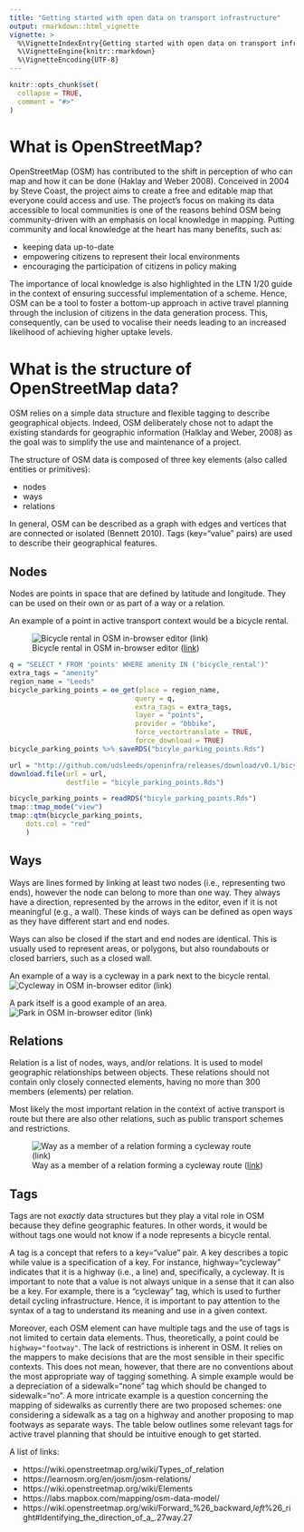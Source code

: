 ```yaml
---
title: "Getting started with open data on transport infrastructure"
output: rmarkdown::html_vignette
vignette: >
  %\VignetteIndexEntry{Getting started with open data on transport infrastructure}
  %\VignetteEngine{knitr::rmarkdown}
  %\VignetteEncoding{UTF-8}
---
```


```r
knitr::opts_chunk$set(
  collapse = TRUE,
  comment = "#>"
)
```

# What is OpenStreetMap?

OpenStreetMap (OSM) has contributed to the shift in perception of who can map and how it can be done (Haklay and Weber 2008). Conceived in 2004 by Steve Coast, the project aims to create a free and editable map that everyone could access and use. The project's focus on making its data accessible to local communities is one of the reasons behind OSM being community-driven with an emphasis on local knowledge in mapping. Putting community and local knowledge at the heart has many benefits, such as: 

- keeping data up-to-date
- empowering citizens to represent their local environments
- encouraging the participation of citizens in policy making

The importance of local knowledge is also highlighted in the LTN 1/20 guide in the context of ensuring successful implementation of a scheme. Hence, OSM can be a tool to foster a bottom-up approach in active travel planning through the inclusion of citizens in the data generation process. This, consequently, can be used to vocalise their needs leading to an increased likelihood of achieving higher uptake levels. 

# What is the structure of OpenStreetMap data?

OSM relies on a simple data structure and flexible tagging to describe geographical objects. Indeed, OSM deliberately chose not to adapt the existing standards for geographic information (Halklay and Weber, 2008) as the goal was to simplify the use and maintenance of a project. 

The structure of OSM data is composed of three key elements (also called entities or primitives):

- nodes 
- ways 
- relations 

In general, OSM can be described as a graph with edges and vertices that are connected or isolated (Bennett 2010). Tags (key="value" pairs) are used to describe their geographical features.

## Nodes

Nodes are points in space that are defined by latitude and longitude. They can be used on their own or as part of a way or a relation.

An example of a point in active transport context would be a bicycle rental.

![Bicycle rental in OSM in-browser editor ([link](https://www.openstreetmap.org/edit#map=19/53.75200/-1.55801))
](openinfra/figures/bicycle_rental_node_edited.jpg)
```r
q = "SELECT * FROM 'points' WHERE amenity IN ('bicycle_rental')"
extra_tags = "amenity"
region_name = "Leeds"
bicycle_parking_points = oe_get(place = region_name, 
                               query = q, 
                               extra_tags = extra_tags,
                               layer = "points",
                               provider = "bbbike",
                               force_vectortranslate = TRUE,
                               force_download = TRUE)
bicycle_parking_points %>% saveRDS("bicyle_parking_points.Rds")
```

```r
url = "http://github.com/udsleeds/openinfra/releases/download/v0.1/bicyle_parking_points.Rds"
download.file(url = url,
              destfile = "bicyle_parking_points.Rds")

bicycle_parking_points = readRDS("bicyle_parking_points.Rds")
tmap::tmap_mode("view")
tmap::qtm(bicycle_parking_points,
    dots.col = "red"
    )
```

## Ways

Ways are lines formed by linking at least two nodes (i.e., representing two ends), however the node can belong to more than one way. They always have a direction, represented by the arrows in the editor, even if it is not meaningful (e.g., a wall). These kinds of ways can be defined as open ways as they have different start and end nodes.

Ways can also be closed if the start and end nodes are identical. This is usually used to represent areas, or polygons, but also roundabouts or closed barriers, such as a closed wall. 

An example of a way is a cycleway in a park next to the bicycle rental.
![Cycleway in OSM in-browser editor ([link](https://www.openstreetmap.org/edit#map=17/53.75158/-1.55801))
](/openinfra/figures/way_cycleway_edited.jpg)

A park itself is a good example of an area.
![Park in OSM in-browser editor ([link](https://www.openstreetmap.org/edit#map=14/53.7587/-1.5471))
](/openinfra/figures/park_area_edited.jpg)

## Relations

Relation is a list of nodes, ways, and/or relations. It is used to model geographic relationships between objects. These relations should not contain only closely connected elements, having no more than 300 members (elements) per relation. 

Most likely the most important relation in the context of active transport is route but there are also other relations, such as public transport schemes and restrictions. 

![Way as a member of a relation forming a cycleway route ([link](https://www.openstreetmap.org/edit#map=16/53.7568/-1.5410))
](/openinfra/figures/cycleway_relation_edited.jpg)


## Tags

Tags are not *exactly* data structures but they play a vital role in OSM because they define geographic features. In other words, it would be without tags one would not know if a node represents a bicycle rental.

A tag is a concept that refers to a key="value" pair. A key describes a topic while value is a specification of a key. For instance, highway="cycleway" indicates that it is a highway (i.e., a line) and, specifically, a cycleway. It is important to note that a value is not always unique in a sense that it can also be a key. For example, there is a "cycleway" tag, which is used to further detail cycling infrastructure. Hence, it is important to pay attention to the syntax of a tag to understand its meaning and use in a given context.

Moreover, each OSM element can have multiple tags and the use of tags is not limited to certain data elements. Thus, theoretically, a point could be `highway="footway"`. The lack of restrictions is inherent in OSM. It relies on the mappers to make decisions that are the most sensible in their specific contexts. This does not mean, however, that there are no conventions about the most appropriate way of tagging something. A simple example would be a depreciation of a sidewalk="none" tag which should be changed to sidewalk="no". A more intricate example is a question concerning the mapping of sidewalks as currently there are two proposed schemes: one considering a sidewalk as a tag on a highway and another proposing to map footways as separate ways. 
The table below outlines some relevant tags for active travel planning that should be intuitive enough to get started.



A list of links:

- https://wiki.openstreetmap.org/wiki/Types_of_relation
- https://learnosm.org/en/josm/josm-relations/
- https://wiki.openstreetmap.org/wiki/Elements
- https://labs.mapbox.com/mapping/osm-data-model/
- https://wiki.openstreetmap.org/wiki/Forward_%26_backward,_left_%26_right#Identifying_the_direction_of_a_.27way.27










